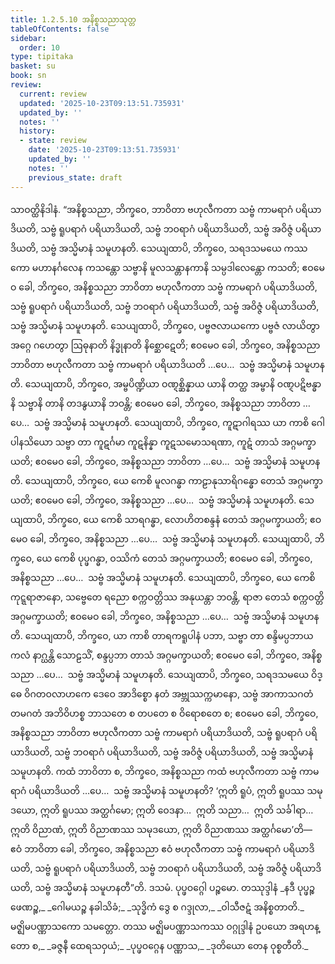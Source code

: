 ```yaml
---
title: 1.2.5.10 အနိစ္စသညာသုတ္တ
tableOfContents: false
sidebar:
  order: 10
type: tipitaka
basket: su
book: sn
review:
  current: review
  updated: '2025-10-23T09:13:51.735931'
  updated_by: ''
  notes: ''
  history:
  - state: review
    date: '2025-10-23T09:13:51.735931'
    updated_by: ''
    notes: ''
    previous_state: draft
---
```



<ReviewStatus review={frontmatter.review} showDetails={true} />

<HypothesisAnnotation frontmatter={frontmatter} />

<DynamicBreadcrumb />

<Division number="102" book="sn" e="ch" v="18" p="296">

<Paragraph number="636" book="sn">
သာဝတ္ထိနိဒါနံ. “အနိစ္စသညာ, ဘိက္ခဝေ, ဘာဝိတာ ဗဟုလီကတာ သဗ္ဗံ ကာမရာဂံ ပရိယာဒိယတိ, သဗ္ဗံ ရူပရာဂံ ပရိယာဒိယတိ, သဗ္ဗံ ဘဝရာဂံ ပရိယာဒိယတိ, သဗ္ဗံ အဝိဇ္ဇံ ပရိယာဒိယတိ, သဗ္ဗံ အသ္မိမာနံ သမူဟနတိ.
</Paragraph>

<Paragraph number="637" book="sn">
သေယျထာပိ, ဘိက္ခဝေ, သရဒသမယေ ကဿကော မဟာနင်္ဂလေန ကသန္တော သဗ္ဗာနိ မူလသန္တာနကာနိ သမ္ပဒါလေန္တော ကသတိ; ဧဝမေဝ ခေါ, ဘိက္ခဝေ, အနိစ္စသညာ ဘာဝိတာ ဗဟုလီကတာ သဗ္ဗံ ကာမရာဂံ ပရိယာဒိယတိ, သဗ္ဗံ ရူပရာဂံ ပရိယာဒိယတိ, သဗ္ဗံ ဘဝရာဂံ ပရိယာဒိယတိ, သဗ္ဗံ အဝိဇ္ဇံ ပရိယာဒိယတိ, သဗ္ဗံ အသ္မိမာနံ သမူဟနတိ.
</Paragraph>

<Paragraph number="638" book="sn">
သေယျထာပိ, ဘိက္ခဝေ, ပဗ္ဗဇလာယကော ပဗ္ဗဇံ လာယိတွာ အဂ္ဂေ ဂဟေတွာ ဩဓုနာတိ နိဒ္ဓုနာတိ နိစ္ဆောဋေတိ; ဧဝမေဝ ခေါ, ဘိက္ခဝေ, အနိစ္စသညာ ဘာဝိတာ ဗဟုလီကတာ သဗ္ဗံ ကာမရာဂံ ပရိယာဒိယတိ …ပေ…  သဗ္ဗံ အသ္မိမာနံ သမူဟနတိ.
</Paragraph>

<Paragraph number="639" book="sn">
သေယျထာပိ, ဘိက္ခဝေ, အမ္ဗပိဏ္ဍိယာ ဝဏ္ဋစ္ဆိန္နာယ ယာနိ တတ္ထ အမ္ဗာနိ ဝဏ္ဋပဋိဗန္ဓာနိ သဗ္ဗာနိ တာနိ တဒနွယာနိ ဘဝန္တိ; ဧဝမေဝ ခေါ, ဘိက္ခဝေ, အနိစ္စသညာ ဘာဝိတာ …ပေ…  သဗ္ဗံ အသ္မိမာနံ သမူဟနတိ.
</Paragraph>

<Paragraph number="640" book="sn">
သေယျထာပိ, ဘိက္ခဝေ, ကူဋာဂါရဿ ယာ ကာစိ ဂေါပါနသိယော သဗ္ဗာ တာ ကူဋင်္ဂမာ ကူဋနိန္နာ ကူဋသမောသရဏာ, ကူဋံ တာသံ အဂ္ဂမက္ခာယတိ; ဧဝမေဝ ခေါ, ဘိက္ခဝေ, အနိစ္စသညာ ဘာဝိတာ …ပေ…  သဗ္ဗံ အသ္မိမာနံ သမူဟနတိ.
</Paragraph>

<Paragraph number="641" book="sn">
သေယျထာပိ, ဘိက္ခဝေ, ယေ ကေစိ မူလဂန္ဓာ ကာဠာနုသာရိဂန္ဓော တေသံ အဂ္ဂမက္ခာယတိ; ဧဝမေဝ ခေါ, ဘိက္ခဝေ, အနိစ္စသညာ …ပေ…  သဗ္ဗံ အသ္မိမာနံ သမူဟနတိ.
</Paragraph>

<Paragraph number="642" book="sn">
သေယျထာပိ, ဘိက္ခဝေ, ယေ ကေစိ သာရဂန္ဓာ, လောဟိတစန္ဒနံ တေသံ အဂ္ဂမက္ခာယတိ; ဧဝမေဝ ခေါ, ဘိက္ခဝေ, အနိစ္စသညာ …ပေ…  သဗ္ဗံ အသ္မိမာနံ သမူဟနတိ.
</Paragraph>

<Paragraph number="643" book="sn">
သေယျထာပိ, ဘိက္ခဝေ, ယေ ကေစိ ပုပ္ဖဂန္ဓာ, ဝဿိကံ တေသံ အဂ္ဂမက္ခာယတိ; ဧဝမေဝ ခေါ, ဘိက္ခဝေ, အနိစ္စသညာ …ပေ…  သဗ္ဗံ အသ္မိမာနံ သမူဟနတိ.
</Paragraph>

<Paragraph number="644" book="sn">
သေယျထာပိ, ဘိက္ခဝေ, ယေ ကေစိ ကုဋ္ဋရာဇာနော, သဗ္ဗေတေ ရညော စက္ကဝတ္တိဿ အနုယန္တာ ဘဝန္တိ, ရာဇာ တေသံ စက္ကဝတ္တိ အဂ္ဂမက္ခာယတိ; ဧဝမေဝ ခေါ, ဘိက္ခဝေ, အနိစ္စသညာ …ပေ…  သဗ္ဗံ အသ္မိမာနံ သမူဟနတိ.
</Paragraph>

<Paragraph number="645" book="sn">
သေယျထာပိ, ဘိက္ခဝေ, ယာ ကာစိ တာရကရူပါနံ ပဘာ, သဗ္ဗာ တာ စန္ဒိမပ္ပဘာယ ကလံ နာဂ္ဃန္တိ သောဠသိံ, စန္ဒပ္ပဘာ တာသံ အဂ္ဂမက္ခာယတိ; ဧဝမေဝ ခေါ, ဘိက္ခဝေ, အနိစ္စသညာ …ပေ…  သဗ္ဗံ အသ္မိမာနံ သမူဟနတိ.
</Paragraph>

<Paragraph number="646" book="sn">
သေယျထာပိ, ဘိက္ခဝေ, သရဒသမယေ ဝိဒ္ဓေ ဝိဂတဝလာဟကေ ဒေဝေ အာဒိစ္စော နတံ အဗ္ဘုဿက္ကမာနော, သဗ္ဗံ အာကာသဂတံ တမဂတံ အဘိဝိဟစ္စ ဘာသတေ စ တပတေ စ ဝိရောစတေ စ; ဧဝမေဝ ခေါ, ဘိက္ခဝေ, အနိစ္စသညာ ဘာဝိတာ ဗဟုလီကတာ သဗ္ဗံ ကာမရာဂံ ပရိယာဒိယတိ, သဗ္ဗံ ရူပရာဂံ ပရိယာဒိယတိ, သဗ္ဗံ ဘဝရာဂံ ပရိယာဒိယတိ, သဗ္ဗံ အဝိဇ္ဇံ ပရိယာဒိယတိ, သဗ္ဗံ အသ္မိမာနံ သမူဟနတိ.
</Paragraph>

<Paragraph number="647" book="sn">
ကထံ ဘာဝိတာ စ, ဘိက္ခဝေ, အနိစ္စသညာ ကထံ ဗဟုလီကတာ သဗ္ဗံ ကာမရာဂံ ပရိယာဒိယတိ …ပေ…  သဗ္ဗံ အသ္မိမာနံ သမူဟနတိ? ‘ဣတိ ရူပံ, ဣတိ ရူပဿ သမုဒယော, ဣတိ ရူပဿ အတ္ထင်္ဂမော; ဣတိ ဝေဒနာ…  ဣတိ သညာ…  ဣတိ သင်္ခါရာ…  ဣတိ ဝိညာဏံ, ဣတိ ဝိညာဏဿ သမုဒယော, ဣတိ ဝိညာဏဿ အတ္ထင်္ဂမော’တိ—  ဧဝံ ဘာဝိတာ ခေါ, ဘိက္ခဝေ, အနိစ္စသညာ ဧဝံ ဗဟုလီကတာ သဗ္ဗံ ကာမရာဂံ ပရိယာဒိယတိ, သဗ္ဗံ ရူပရာဂံ ပရိယာဒိယတိ, သဗ္ဗံ ဘဝရာဂံ ပရိယာဒိယတိ, သဗ္ဗံ အဝိဇ္ဇံ ပရိယာဒိယတိ, သဗ္ဗံ အသ္မိမာနံ သမူဟနတီ”တိ.

</Paragraph>
</Division>

<Paragraph number="648" type="center" book="sn">
ဒသမံ.



</Paragraph>

<Paragraph number="649" type="center" book="sn">
ပုပ္ဖဝဂ္ဂေါ ပဉ္စမော.



</Paragraph>

<Paragraph number="650" type="center" book="sn">
တဿုဒ္ဒါနံ


</Paragraph>

<Paragraph number="651" type="verses" book="sn">
_နဒီ ပုပ္ဖဉ္စ ဖေဏဉ္စ,_  
_ဂေါမယဉ္စ နခါသိခံ;_  
_သုဒ္ဓိကံ ဒွေ စ ဂဒ္ဒုလာ,_  
_ဝါသီဇဋံ အနိစ္စတာတိ._  


</Paragraph>

<Paragraph number="652" type="center" book="sn">
မဇ္ဈိမပဏ္ဏာသကော သမတ္တော.



</Paragraph>

<Paragraph number="653" type="center" book="sn">
တဿ မဇ္ဈိမပဏ္ဏာသကဿ ဝဂ္ဂုဒ္ဒါနံ


</Paragraph>

<Paragraph number="654" type="verses" book="sn">
ဥပယော အရဟန္တော စ,_  
_ခဇ္ဇနီ ထေရသဝှယံ;_  
_ပုပ္ဖဝဂ္ဂေန ပဏ္ဏာသ,_  
_ဒုတိယော တေန ဝုစ္စတီတိ._
</Paragraph>